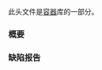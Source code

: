 {{cpp/header/title|vector}}
{{cpp/header/navbar}}
此头文件是[[cpp/container|容器]]库的一部分。
{{dsc begin}}
{{dsc h1|包含}}
{{dsc inc|cpp/header/dsc compare}}
{{dsc inc|cpp/header/dsc initializer_list}}
{{dsc h1|类}}
{{dsc inc|cpp/container/dsc vector}}
{{dsc inc|cpp/container/dsc vector bool}}
{{dsc ptclass|cpp/container/vector bool/hash|title=std::hash{{dsc small|&lt;std::vector&lt;bool&gt;&gt;}}|{{c/core|std::vector&lt;bool&gt;}} 的散列支持|notes={{mark c++11}}}}
{{dsc h2|前置声明}}
{{dsc header|functional}}
{{dsc inc|cpp/utility/dsc hash}}
{{dsc h1|函数}}
{{dsc inc|cpp/container/dsc operator cmp|vector}}
{{dsc inc|cpp/container/dsc swap2|vector}}
{{dsc inc|cpp/container/dsc erase seq|vector}}
{{dsc h2|范围访问}}
{{dsc inc|cpp/iterator/dsc begin}}
{{dsc inc|cpp/iterator/dsc end}}
{{dsc inc|cpp/iterator/dsc rbegin}}
{{dsc inc|cpp/iterator/dsc rend}}
{{dsc inc|cpp/iterator/dsc size}}
{{dsc inc|cpp/iterator/dsc empty}}
{{dsc inc|cpp/iterator/dsc data}}
{{dsc end}}

===概要===
{{cpp/synopsis/vector}}

===缺陷报告===
{{dr list begin}}
{{dr list item|wg=lwg|dr=4140|std=C++98|before=概要包含了 {{c/core|std::vector&lt;bool, Alloc&gt;::reference}} 的默认构造函数的声明|after=移除该声明}}
{{dr list end}}

{{langlinks|en|es|ja|pl}}